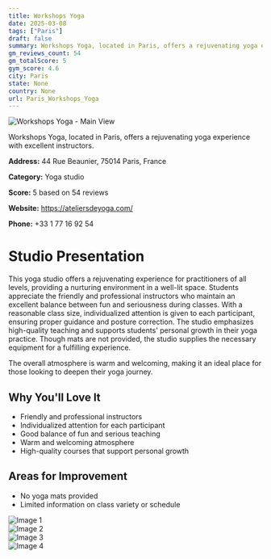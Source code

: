 ```yaml
---
title: Workshops Yoga
date: 2025-03-08
tags: ["Paris"]  
draft: false
summary: Workshops Yoga, located in Paris, offers a rejuvenating yoga experience with excellent instructors.
gm_reviews_count: 54
gm_totalScore: 5
gym_score: 4.6
city: Paris
state: None
country: None
url: Paris_Workshops_Yoga
---
```


<div className="aspect-[16/9] relative my-8">
  <img 
    src="https://lh5.googleusercontent.com/p/AF1QipNj79kbn8805ckgBiSiTy6vHDuIqLLEWevWftWb=w1920-h1080-k-no"
    alt="Workshops Yoga - Main View"
    className="object-cover absolute inset-0 w-full h-full rounded-lg"
  />
</div>

Workshops Yoga, located in Paris, offers a rejuvenating yoga experience with excellent instructors.

**Address:** 44 Rue Beaunier, 75014 Paris, France

**Category:** Yoga studio

**Score:** 5 based on 54 reviews

**Website:** https://ateliersdeyoga.com/

**Phone:** +33 1 77 16 92 54

# Studio Presentation

This yoga studio offers a rejuvenating experience for practitioners of all levels, providing a nurturing environment in a well-lit space. Students appreciate the friendly and professional instructors who maintain an excellent balance between fun and seriousness during classes. With a reasonable class size, individualized attention is given to each participant, ensuring proper guidance and posture correction. The studio emphasizes high-quality teaching and supports students' personal growth in their yoga practice. Though mats are not provided, the studio supplies the necessary equipment for a fulfilling experience.

The overall atmosphere is warm and welcoming, making it an ideal place for those looking to deepen their yoga journey.

## Why You'll Love It

- Friendly and professional instructors
- Individualized attention for each participant
- Good balance of fun and serious teaching
- Warm and welcoming atmosphere
- High-quality courses that support personal growth

## Areas for Improvement

- No yoga mats provided
- Limited information on class variety or schedule

<div className="grid grid-cols-1 xl:grid-cols-2 gap-4 my-8">
<div className="aspect-[4/3] relative"><img src="https://lh3.googleusercontent.com/p/AF1QipM1eUxPOPute1H-JdDUIV76gSQRbxAFDBZxdbSx=w1920-h1080-k-no" alt="Image 1" className="object-cover absolute inset-0 w-full h-full rounded-lg" /></div>
<div className="aspect-[4/3] relative"><img src="https://lh5.googleusercontent.com/p/AF1QipP9XhsDPdJWfYefYBKynLhO18mN6Ei3KyHNU6Ge=w1920-h1080-k-no" alt="Image 2" className="object-cover absolute inset-0 w-full h-full rounded-lg" /></div>
<div className="aspect-[4/3] relative"><img src="https://lh5.googleusercontent.com/p/AF1QipNRXYLu8Ku1ttXtl_FDxR0Bqa1rrR4bvcMB8d_N=w1920-h1080-k-no" alt="Image 3" className="object-cover absolute inset-0 w-full h-full rounded-lg" /></div>
<div className="aspect-[4/3] relative"><img src="https://lh5.googleusercontent.com/p/AF1QipN78wCcY1-qAmRDVqUd4pi_ucOp2LQQOpjy1zFI=w1920-h1080-k-no" alt="Image 4" className="object-cover absolute inset-0 w-full h-full rounded-lg" /></div>
</div>
